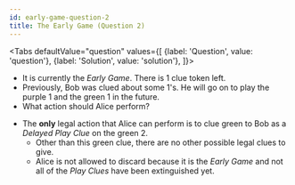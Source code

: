 ```yaml
---
id: early-game-question-2
title: The Early Game (Question 2)
---
```



<BeginnersGuideProgress id="early-game-question-2" />

<Tabs
  defaultValue="question"
  values={[
    {label: 'Question', value: 'question'},
    {label: 'Solution', value: 'solution'},
  ]}>
<TabItem value="question">

- It is currently the _Early Game_. There is 1 clue token left.
- Previously, Bob was clued about some 1's. He will go on to play the purple 1 and the green 1 in the future.
- What action should Alice perform?

</TabItem>
<TabItem value="solution">

- The **only** legal action that Alice can perform is to clue green to Bob as a _Delayed Play Clue_ on the green 2.
  - Other than this green clue, there are no other possible legal clues to give.
  - Alice is not allowed to discard because it is the _Early Game_ and not all of the _Play Clues_ have been extinguished yet.

</TabItem>
</Tabs>

<EarlyGameQuestion2 />

